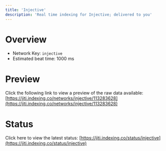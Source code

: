```yaml
---
title: 'Injective'
description: 'Real time indexing for Injective; delivered to you'
---
```


# Overview
- Network Key: `injective`
- Estimated beat time: 1000 ms

# Preview
Click the following link to view a preview of the raw data available: [https://jiti.indexing.co/networks/injective/113283628](https://jiti.indexing.co/networks/injective/113283628)

# Status
Click here to view the latest status: [https://jiti.indexing.co/status/injective](https://jiti.indexing.co/status/injective)
